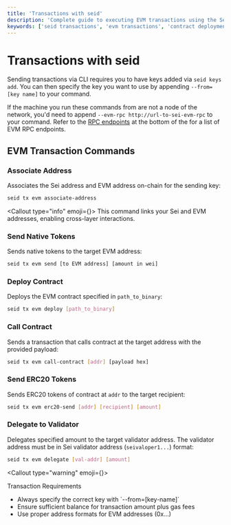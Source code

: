 ```yaml
---
title: 'Transactions with seid'
description: 'Complete guide to executing EVM transactions using the Sei CLI (seid). Learn how to send tokens, deploy contracts, and interact with smart contracts.'
keywords: ['seid transactions', 'evm transactions', 'contract deployment', 'token transfer', 'smart contracts']
---
```



# Transactions with seid

Sending transactions via CLI requires you to have keys added via `seid keys add`. You can then specify the key you want to use by appending `--from=[key name]` to your command.

If the machine you run these commands from are not a node of the network, you'd need to append `--evm-rpc http://url-to-sei-evm-rpc` to your command. Refer to the [RPC endpoints](/) at the bottom of the for a list of EVM RPC endpoints.

## EVM Transaction Commands

### Associate Address

Associates the Sei address and EVM address on-chain for the sending key:

```bash copy
seid tx evm associate-address
```

<Callout type="info" emoji={<IconInfoCircle className="h-5 w-5 mt-1" />}>
  This command links your Sei and EVM addresses, enabling cross-layer interactions.
</Callout>

### Send Native Tokens

Sends native tokens to the target EVM address:

```bash copy
seid tx evm send [to EVM address] [amount in wei]
```

### Deploy Contract

Deploys the EVM contract specified in `path_to_binary`:

```bash copy
seid tx evm deploy [path_to_binary]
```

### Call Contract

Sends a transaction that calls contract at the target address with the provided payload:

```bash copy
seid tx evm call-contract [addr] [payload hex]
```

### Send ERC20 Tokens

Sends ERC20 tokens of contract at `addr` to the target recipient:

```bash copy
seid tx evm erc20-send [addr] [recipient] [amount]
```

### Delegate to Validator

Delegates specified amount to the target validator address. The validator address must be in Sei validator address (`seivaloper1...`) format:

```bash copy
seid tx evm delegate [val-addr] [amount]
```

<Callout type="warning" emoji={<IconAlertTriangle className="h-5 w-5 mt-1" />}>
  <div className="font-medium mb-1">Transaction Requirements</div>
  <ul className="list-disc pl-5">
    <li>Always specify the correct key with `--from=[key-name]`</li>
    <li>Ensure sufficient balance for transaction amount plus gas fees</li>
    <li>Use proper address formats for EVM addresses (0x...)</li>
  </ul>
</Callout>
